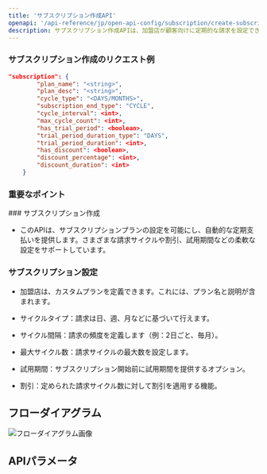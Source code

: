```yaml
---
title: 'サブスクリプション作成API'
openapi: '/api-reference/jp/open-api-config/subscription/create-subscription.json POST /api/v1/server-to-server-interface/subscription/payment'
description: サブスクリプション作成APIは、加盟店が顧客向けに定期的な請求を設定できるようにし、さまざまな請求間隔、試用期間、割引を備えた柔軟なプランを提供します。 
---
```


### サブスクリプション作成のリクエスト例

```json
"subscription": {
        "plan_name": "<string>",
        "plan_desc": "<string>",
        "cycle_type": "<DAYS/MONTHS>",
        "subscription_end_type": "CYCLE",
        "cycle_interval": <int>,
        "max_cycle_count": <int>,
        "has_trial_period": <boolean>,
        "trial_period_duration_type": "DAYS",
        "trial_period_duration": <int>,
        "has_discount": <boolean>,
        "discount_percentage": <int>,
        "discount_duration": <int>
    }
```

### 重要なポイント

<Info>
  ### サブスクリプション作成

  * このAPIは、サブスクリプションプランの設定を可能にし、自動的な定期支払いを提供します。さまざまな請求サイクルや割引、試用期間などの柔軟な設定をサポートしています。

  ### サブスクリプション設定

  * 加盟店は、カスタムプランを定義できます。これには、プラン名と説明が含まれます。

  * サイクルタイプ：請求は日、週、月などに基づいて行えます。

  * サイクル間隔：請求の頻度を定義します（例：2日ごと、毎月）。

  * 最大サイクル数：請求サイクルの最大数を設定します。

  * 試用期間：サブスクリプション開始前に試用期間を提供するオプション。

  * 割引：定められた請求サイクル数に対して割引を適用する機能。
</Info>

## フローダイアグラム

![フローダイアグラム画像](/images/timeline-diagram/flows-API-subs-create.svg)

## APIパラメータ